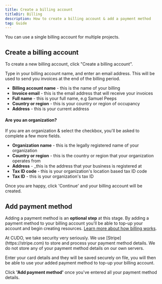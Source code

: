 ```yaml
---
title: Create a billing account
titleDir: Billing
description: How to create a billing account & add a payment method
tag: Guide
---
```


<Note>
You can use a single billing account for multiple projects.
</Note>

## Create a billing account

To create a new billing account, click "Create a billing account".

Type in your billing account name, and enter an email address. This will be used to send you invoices at the end of the billing period.

- **Billing account name** - this is the name of your billing
- **Invoice email** - this is the email address that will receive your invoices
- **Full name** - this is your full name, e.g Samuel Peeps
- **Country or region** - this is your country or region of occupancy
- **Address** - this is your current address

#### Are you an organization?

If you are an organization & select the checkbox, you'll be asked to complete a few more fields.

- **Organization name** - this is the legally registered name of your organization
- **Country or region** - this is the country or region that your organization operates from
- **Address** - _this is the address that your business is registered at
- **Tax ID code** - this is your organization's location based tax ID code
- **Tax ID** - this is your organization's tax ID

Once you are happy, click 'Continue' and your billing account will be created.

## Add payment method

Adding a payment method is an **optional step** at this stage. By adding a payment method to your billing account you'll be able to top-up your account and begin creating resources. [Learn more about how billing works](/docs/billing).

<Note>
At CUDO, we take security very seriously. We use [Stripe](https://stripe.com) to store and process your payment method details. We do not store any of your payment method details on our own servers.
</Note>

Enter your card details and they will be saved securely on file, you will then be able to use your added payment method to top-up your billing account.

Click **'Add payment method'** once you've entered all your payment method details.
